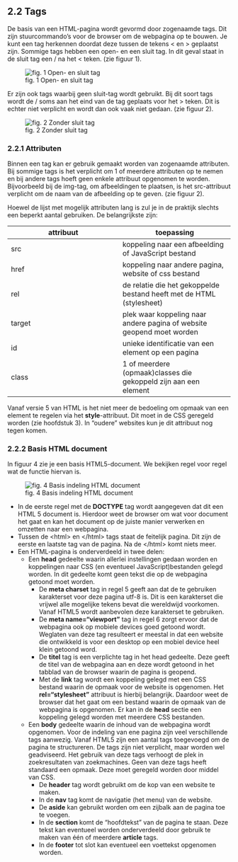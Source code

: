 ## 2.2 Tags {.unnumbered}

De basis van een HTML-pagina wordt gevormd door zogenaamde tags. Dit zijn stuurcommando's voor de browser om de webpagina op te bouwen. Je kunt een tag herkennen doordat deze tussen de tekens < en > geplaatst zijn. Sommige tags hebben een open- en een sluit tag. In dit geval staat in de sluit tag een / na het < teken. (zie figuur 1). 

![fig. 1 Open- en sluit tag](images/open%20en%20sluit%20tag.png){fig-align="left"}

Er zijn ook tags waarbij geen sluit-tag wordt gebruikt. Bij dit soort tags wordt de / soms aan het eind van de tag geplaats voor het > teken. Dit is echter niet verplicht en wordt dan ook vaak niet gedaan. (zie figuur 2).

![fig. 2 Zonder sluit tag](images/zonder%20sluit%20tag.png){fig-align="left"}

### 2.2.1 Attributen {.unnumbered}

Binnen een tag kan er gebruik gemaakt worden van zogenaamde attributen. Bij sommige tags is het verplicht om 1 of meerdere attributen op te nemen en bij andere tags hoeft geen enkele attribuut opgenomen te worden. Bijvoorbeeld bij de img-tag, om afbeeldingen te plaatsen, is het src-attribuut verplicht om de naam van de afbeelding op te geven. (zie figuur 2).

Hoewel de lijst met mogelijk attributen lang is zul je in de praktijk slechts een beperkt aantal gebruiken. De belangrijkste zijn:

::: {style="font-size: 80%;"}
| attribuut | toepassing |
|---|---|
| src  | koppeling naar een afbeelding of JavaScript bestand  |
| href  | koppeling naar andere pagina, website of css bestand  |
| rel | de relatie die het gekoppelde bestand heeft met de HTML (stylesheet) |
| target  | plek waar koppeling naar andere pagina of website geopend moet worden  |
| id | unieke identificatie van een element op een pagina |
| class | 1 of meerdere (opmaak)classes die gekoppeld zijn aan een element |
:::

Vanaf versie 5 van HTML is het niet meer de bedoeling om opmaak van een element te regelen via het __style__-attribuut. Dit moet in de CSS geregeld worden (zie hoofdstuk 3). In "oudere" websites kun je dit attribuut nog tegen komen.

### 2.2.2 Basis HTML document

In figuur 4 zie je een basis HTML5-document. We bekijken regel voor regel wat de functie hiervan is.

![fig. 4 Basis indeling HTML document](images/basis%20pagina.png){fig-align="left"}

* In de eerste regel met de __DOCTYPE__ tag wordt aangegeven dat dit een HTML 5 document is. Hierdoor weet de browser om wat voor document het gaat en kan het document op de juiste manier verwerken en omzetten naar een webpagina.
* Tussen de &lt;html&gt; en &lt;/html&gt; tags staat de feitelijk pagina. Dit zijn de eerste en laatste tag van de pagina. Na de &lt;/html&gt; komt niets meer.
* Een HTML-pagina is onderverdeeld in twee delen:
  * Een __head__ gedeelte waarin allerlei instellingen gedaan worden en koppelingen naar CSS (en eventueel JavaScript)bestanden gelegd worden. In dit gedeelte komt geen tekst die op de webpagina getoond moet worden.
    * De __meta charset__ tag in regel 5 geeft aan dat de te gebruiken karakterset voor deze pagina utf-8 is. Dit is een karakterset die vrijwel alle mogelijke tekens bevat die wereldwijd voorkomen. Vanaf HTML5 wordt aanbevolen deze karakterset te gebruiken.
    * De __meta name="viewport"__ tag in regel 6 zorgt ervoor dat de webpagina ook op mobiele devices goed getoond wordt. Weglaten van deze tag resulteert er meestal in dat een website die ontwikkeld is voor een desktop op een mobiel device heel klein getoond word. 
    * De __titel__ tag is een verplichte tag in het head gedeelte. Deze geeft de titel van de webpagina aan en deze wordt getoond in het tabblad van de browser waarin de pagina is geopend.
    * Met de __link__ tag wordt een koppeling gelegd met een CSS bestand waarin de opmaak voor de website is opgenomen. Het __rel="stylesheet"__ attribuut is hierbij belangrijk. Daardoor weet de browser dat het gaat om een bestand waarin de opmaak van de webpagina is opgenomen. Er kan in de __head__ sectie een koppeling gelegd worden met meerdere CSS bestanden.
  * Een __body__ gedeelte waarin de inhoud van de webpagina wordt opgenomen. Voor de indeling van ene pagina zijn veel verschillende tags aanwezig. Vanaf HTML5 zijn een aantal tags toegevoegd om de pagina te structureren. De tags zijn niet verplicht, maar worden wel geadviseerd. Het gebruik van deze tags verhoogt de plek in zoekresultaten van zoekmachines. Geen van deze tags heeft standaard een opmaak. Deze moet geregeld worden door middel van CSS.  
    * De __header__ tag wordt gebruikt om de kop van een website te maken.
    * In de __nav__ tag komt de navigatie (het menu) van de website.
    * De __aside__ kan gebruikt worden om een zijbalk aan de pagina toe te voegen. 
    * In de __section__ komt de "hoofdtekst" van de pagina te staan. Deze tekst kan eventueel worden onderverdeeld door gebruik te maken van één of meerdere __article__ tags.
    * In de __footer__ tot slot kan eventueel een voettekst opgenomen worden.  